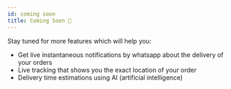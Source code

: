 ```yaml
---
id: coming soon
title: Coming Soon 🚀
---
```


Stay tuned for more features which will help you:
- Get live instantaneous notifications by whatsapp about the delivery of your orders
- Live tracking that shows you the exact location of your order
- Delivery time estimations using AI (artificial intelligence)
